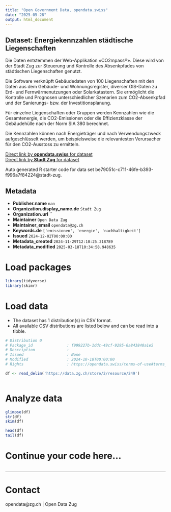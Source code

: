 ```yaml
---
title: "Open Government Data, opendata.swiss"
date: "2025-05-28"
output: html_document
---
```


## Dataset: Energiekennzahlen städtische Liegenschaften

Die Daten entstemmen der Web-Applikation «CO2mpass®». Diese wird von der Stadt Zug zur Steuerung und Kontrolle des Absenkpfades von städtischen Liegenschaften genutzt.

Die Software verknüpft Gebäudedaten von 100 Liegenschaften mit den Daten aus dem Gebäude- und Wohnungsregister, diverser GIS-Daten zu Erd- und Fernwärmenutzungen oder Solarkatastern. Sie ermöglicht die Kontrolle und Prognosen unterschiedlicher Szenarien zum CO2-Absenkpfad und der Sanierungs- bzw. der Investitionsplanung. 

Für einzelne Liegenschaften oder Gruppen werden Kennzahlen wie die Gesamtenergie, die CO2-Emissionen oder die Effizienzklasse der Gebäudehülle nach der Norm SIA 380 berechnet.

Die Kennzahlen können nach Energieträger und nach Verwendungszweck aufgeschlüsselt werden, um beispielsweise die relevantesten Verursacher für den CO2-Ausstoss zu ermitteln.

[Direct link by **opendata.swiss** for dataset](https://opendata.swiss/de/dataset/energiekennzahlen-stadtische-liegenschaften)<br>
[Direct link by **Stadt Zug** for dataset](https://www.stadtzug.ch/energieklimaschutz/1756)

Auto generated R starter code for data set be79051c-c711-46fe-b393-f996a7f84224@stadt-zug.

## Metadata

- **Publisher.name** `nan`
- **Organization.display_name.de** `Stadt Zug`
- **Organization.url** ``
- **Maintainer** `Open Data Zug`
- **Maintainer_email** `opendata@zg.ch`
- **Keywords.de** `['emissionen', 'energie', 'nachhaltigkeit']`
- **Issued** `2024-12-02T00:00:00`
- **Metadata_created** `2024-11-29T12:10:25.318789`
- **Metadata_modified** `2025-03-18T10:34:58.948635`


# Load packages

```r

library(tidyverse)
library(skimr)

```

# Load data

-   The dataset has 1 distribution(s) in CSV format.
-   All available CSV distributions are listed below and can be read into a tibble.

```r

# Distribution 0
# Package_id               : f999227b-1ddc-49cf-9295-0a843840a1e5
# Description              : 
# Issued                   : None
# Modified                 : 2024-10-18T00:00:00
# Rights                   : https://opendata.swiss/terms-of-use#terms_by

df <- read_delim('https://data.zg.ch/store/2/resource/249')



```

# Analyze data

```r

glimpse(df)
str(df)
skim(df)

head(df)
tail(df)

```

# Continue your code here...

```r

```

------------------------------------------------------------------------

# Contact

opendata@zg.ch | Open Data Zug
